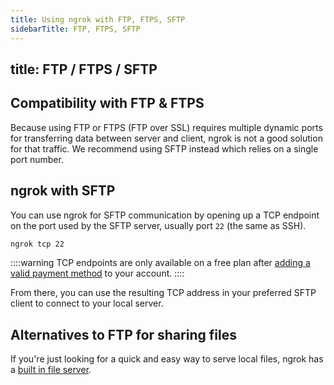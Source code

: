 ```yaml
---
title: Using ngrok with FTP, FTPS, SFTP
sidebarTitle: FTP, FTPS, SFTP
---
```


title: FTP / FTPS / SFTP
---


## Compatibility with FTP & FTPS

Because using FTP or FTPS (FTP over SSL) requires multiple dynamic ports for transferring data between server and client, ngrok is not a good solution for that traffic. We recommend using SFTP instead which relies on a single port number.

## ngrok with SFTP

You can use ngrok for SFTP communication by opening up a TCP endpoint on the port used by the SFTP server, usually port `22` (the same as SSH).

```bash
ngrok tcp 22
```

::::warning
TCP endpoints are only available on a free plan after [adding a valid payment method](https://dashboard.ngrok.com/settings#id-verification) to your account.
::::

From there, you can use the resulting TCP address in your preferred SFTP client to connect to your local server.

## Alternatives to FTP for sharing files

If you're just looking for a quick and easy way to serve local files, ngrok has a [built in file server](/universal-gateway/http/#serving-file-directories).
